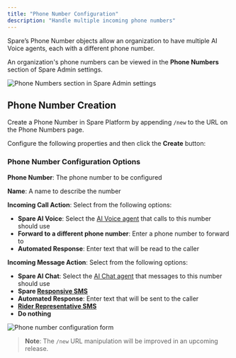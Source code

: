 ```yaml
---
title: "Phone Number Configuration"
description: "Handle multiple incoming phone numbers"
---
```


Spare’s Phone Number objects allow an organization to have multiple AI Voice agents, each with a different phone number.

An organization's phone numbers can be viewed in the **Phone Numbers** section of Spare Admin settings.

![Phone Numbers section in Spare Admin settings](/images/spare-operations-service-administrators-basic/phone-numbers-section-admin-settings.png)

## Phone Number Creation

Create a Phone Number in Spare Platform by appending `/new` to the URL on the Phone Numbers page. 

Configure the following properties and then click the **Create** button:

### Phone Number Configuration Options

**Phone Number**: The phone number to be configured

**Name**: A name to describe the number

**Incoming Call Action**: Select from the following options:
- **Spare AI Voice**: Select the [AI Voice agent](https://help.sparelabs.com/en/articles/9529094-ai-voice-chat-automating-the-contact-center-with-ai-agents) that calls to this number should use
- **Forward to a different phone number**: Enter a phone number to forward to
- **Automated Response**: Enter text that will be read to the caller

**Incoming Message Action**: Select from the following options:
- **Spare AI Chat**: Select the [AI Chat agent](https://help.sparelabs.com/en/articles/9529094-ai-voice-chat-automating-the-contact-center-with-ai-agents) that messages to this number should use
- **Spare [Responsive SMS](https://help.sparelabs.com/en/articles/8984355-rider-notifications)**
- **Automated Response**: Enter text that will be sent to the caller
- **[Rider Representative SMS](https://help.sparelabs.com/en/articles/11072545-rider-representatives)**
- **Do nothing**

![Phone number configuration form](/images/spare-operations-service-administrators-basic/phone-number-configuration-form.png)

> **Note**: The `/new` URL manipulation will be improved in an upcoming release.
